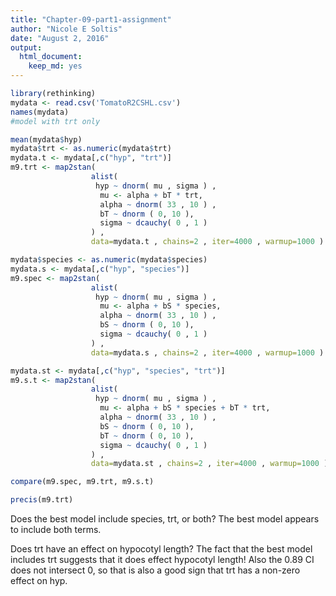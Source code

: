 ```yaml
---
title: "Chapter-09-part1-assignment"
author: "Nicole E Soltis"
date: "August 2, 2016"
output: 
  html_document:
    keep_md: yes
---
```


```r
library(rethinking)
mydata <- read.csv('TomatoR2CSHL.csv')
names(mydata)
#model with trt only

mean(mydata$hyp)
mydata$trt <- as.numeric(mydata$trt)
mydata.t <- mydata[,c("hyp", "trt")]
m9.trt <- map2stan(
                  alist(
                   hyp ~ dnorm( mu , sigma ) ,
                    mu <- alpha + bT * trt,
                    alpha ~ dnorm( 33 , 10 ) ,
                    bT ~ dnorm ( 0, 10 ),
                    sigma ~ dcauchy( 0 , 1 )
                  ) ,
                  data=mydata.t , chains=2 , iter=4000 , warmup=1000 )

mydata$species <- as.numeric(mydata$species)
mydata.s <- mydata[,c("hyp", "species")]
m9.spec <- map2stan(
                  alist(
                   hyp ~ dnorm( mu , sigma ) ,
                    mu <- alpha + bS * species,
                    alpha ~ dnorm( 33 , 10 ) ,
                    bS ~ dnorm ( 0, 10 ),
                    sigma ~ dcauchy( 0 , 1 )
                  ) ,
                  data=mydata.s , chains=2 , iter=4000 , warmup=1000 )

mydata.st <- mydata[,c("hyp", "species", "trt")]
m9.s.t <- map2stan(
                  alist(
                   hyp ~ dnorm( mu , sigma ) ,
                    mu <- alpha + bS * species + bT * trt,
                    alpha ~ dnorm( 33 , 10 ) ,
                    bS ~ dnorm ( 0, 10 ),
                    bT ~ dnorm ( 0, 10 ),
                    sigma ~ dcauchy( 0 , 1 )
                  ) ,
                  data=mydata.st , chains=2 , iter=4000 , warmup=1000 )

compare(m9.spec, m9.trt, m9.s.t)

precis(m9.trt)
```

Does the best model include species, trt, or both?
The best model appears to include both terms.

Does trt have an effect on hypocotyl length?
The fact that the best model includes trt suggests that it does effect hypocotyl length! Also the 0.89 CI does not intersect 0, so that is also a good sign that trt has a non-zero effect on hyp.
